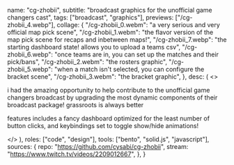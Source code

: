   name: "cg-zhobii",
  subtitle: "broadcast graphics for the unofficial game changers cast",
  tags: ["broadcast", "graphics"],
  previews: ["/cg-zhobii_4.webp"],
  collage: {
    "/cg-zhobii_0.webm": "a very serious and very official map pick scene",
    "/cg-zhobii_1.webm":
      "the flavor version of the map pick scene for recaps and inbetween maps!",
    "/cg-zhobii_7.webp":
      "the starting dashboard state! allows you to upload a teams csv",
    "/cg-zhobii_6.webp":
      "once teams are in, you can set up the matches and their pick/bans",
    "/cg-zhobii_2.webm": "the rosters graphic",
    "/cg-zhobii_5.webp":
      "when a match isn't selected, you can configure the bracket scene",
    "/cg-zhobii_3.webm": "the bracket graphic",
  },
  desc: (
    <>
      <p>
        i had the amazing opportunity to help contribute to the unofficial game
        changers broadcast by upgrading the most dynamic components of their
        broadcast package! grassroots is always better
      </p>
      <p>
        features includes a fancy dashboard optimized for the least number of
        button clicks, and keybindings set to toggle show/hide animations!
      </p>
    </>
  ),
  roles: ["code", "design"],
  tools: ["bento", "solid.js", "javascript"],
  sources: {
    repo: "https://github.com/cysabi/cg-zhobii",
    stream: "https://www.twitch.tv/videos/2209012667",
  },
}
